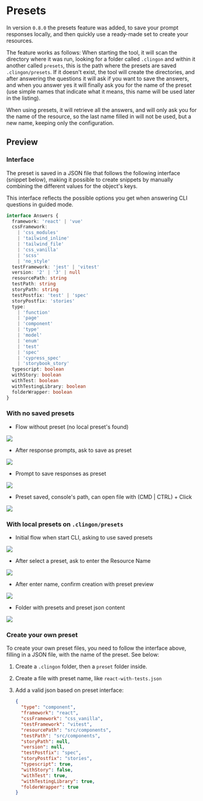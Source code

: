 
# Presets

In version `0.8.0` the presets feature was added, to save your prompt responses locally, and then quickly use a ready-made set to create your resources.

The feature works as follows: When starting the tool, it will scan the directory where it was run, looking for a folder called `.clingon` and within it another called `presets`, this is the path where the presets are saved` .clingon/presets`. If it doesn't exist, the tool will create the directories, and after answering the questions it will ask if you want to save the answers, and when you answer yes it will finally ask you for the name of the preset (use simple names that indicate what it means, this name will be used later in the listing).

When using presets, it will retrieve all the answers, and will only ask you for the name of the resource, so the last name filled in will not be used, but a new name, keeping only the configuration.

## Preview

### Interface

The preset is saved in a JSON file that follows the following interface (snippet below), making it possible to create snippets by manually combining the different values ​​for the object's keys.

This interface reflects the possible options you get when answering CLI questions in guided mode.

```ts
interface Answers {
  framework: 'react' | 'vue'
  cssFramework:
    | 'css_modules'
    | 'tailwind_inline'
    | 'tailwind_file'
    | 'css_vanilla'
    | 'scss'
    | 'no_style'
  testFramework: 'jest' | 'vitest'
  version: '2' | '3' | null
  resourcePath: string
  testPath: string
  storyPath: string
  testPostfix: 'test' | 'spec'
  storyPostfix: 'stories'
  type:
    | 'function'
    | 'page'
    | 'component'
    | 'type'
    | 'model'
    | 'enum'
    | 'test'
    | 'spec'
    | 'cypress_spec'
    | 'storybook_story'
  typescript: boolean
  withStory: boolean
  withTest: boolean
  withTestingLibrary: boolean
  folderWrapper: boolean
}
```

### With no saved presets

- Flow without preset (no local preset's found)

<img src="/images/preset-empty.png" />

- After response prompts, ask to save as preset

<img src="/images/preset-prompt-save.png" />

- Prompt to save responses as preset

<img src="/images/preset-prompt-save.png" />

- Preset saved, console's path, can open file with (CMD | CTRL) + Click

<img src="/images/preset-prompt-saved.png" />

### With local presets on `.clingon/presets`

- Initial flow when start CLI, asking to use saved presets

<img src="/images/preset-list.png" />

- After select a preset, ask to enter the Resource Name

<img src="/images/preset-selected-preset.png" />

- After enter name, confirm creation with preset preview

<img src="/images/preset-confirm-creation.png" />

- Folder with presets and preset json content

<img src="/images/preset-folder-file.png" />

### Create your own preset

To create your own preset files, you need to follow the interface above, filling in a JSON file, with the name of the preset. See below:

1. Create a `.clingon` folder, then a `preset` folder inside.

   <FileTree>
     <FileTree.Folder name=".clingon" defaultOpen>
       <FileTree.Folder name="presets" defaultOpen></FileTree.Folder>
     </FileTree.Folder>
   </FileTree>

2. Create a file with preset name, like `react-with-tests.json`

   <FileTree>
     <FileTree.Folder name=".clingon" defaultOpen>
       <FileTree.Folder name="presets" defaultOpen>
         <FileTree.File name="react-with-tests.json" />
       </FileTree.Folder>
     </FileTree.Folder>
   </FileTree>

3. Add a valid json based on preset interface:

   ```json showLineNumbers filename="react-with-tests.json"
   {
     "type": "component",
     "framework": "react",
     "cssFramework": "css_vanilla",
     "testFramework": "vitest",
     "resourcePath": "src/components",
     "testPath": "src/components",
     "storyPath": null,
     "version": null,
     "testPostfix": "spec",
     "storyPostfix": "stories",
     "typescript": true,
     "withStory": false,
     "withTest": true,
     "withTestingLibrary": true,
     "folderWrapper": true
   }
   ```
